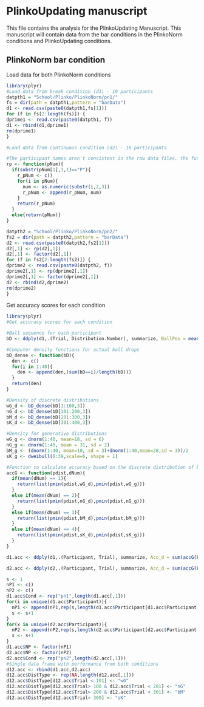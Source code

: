 # PlinkoUpdating manuscript

This file contains the analysis for the PlinkoUpdating Manuscript. This manuscript will contain data from the bar conditions in the PlinkoNorm conditions and PlinkoUpdating conditions.

## PlinkoNorm bar condition

Load data for both PlinkoNorm conditions
```r
library(plyr)
#Load data from break condition (d1) - 10 participants
datpth1 = "School/Plinko/PlinkoNorm/pn1/"
fs = dir(path = datpth1,pattern = "barData")
d1 <- read.csv(paste0(datpth1,fs[1]))
for (f in fs[2:length(fs)]) {
dprime1 <- read.csv(paste0(datpth1, f))
d1 <- rbind(d1,dprime1)
rm(dprime1)
}

#Load data from continuous condition (d2) - 16 participants

#The participant names aren't consistent in the raw data files. the function below makes corrections.
rp <- function(pNum){
  if(substr(pNum[1],1,1)=="P"){
    r_pNum <- c()
    for(i in pNum){
      num <- as.numeric(substr(i,2,3))
      r_pNum <- append(r_pNum, num)
    }
    return(r_pNum)
  }
  else{return(pNum)}
}

datpth2 = "School/Plinko/PlinkoNorm/pn2/"
fs2 = dir(path = datpth2,pattern = "barData")
d2 <- read.csv(paste0(datpth2,fs2[1]))
d2[,1] <- rp(d2[,1])
d2[,1] <- factor(d2[,1])
for (f in fs2[2:length(fs2)]) {
dprime2 <- read.csv(paste0(datpth2, f))
dprime2[,1] <- rp(dprime2[,1])
dprime2[,1] <- factor(dprime2[,1])
d2 <- rbind(d2,dprime2)
rm(dprime2)
}
```
Get accuracy scores for each condition
```r
library(plyr)
#Get accuracy scores for each condition

#Ball sequence for each participant
bD <- ddply(d1,.(Trial, Distribution.Number), summarize, BallPos = mean(as.numeric(Ball.Position)))

#Computer density functions for actual ball drops
bD_dense <- function(bD){
  den <- c()
  for(i in 1:40){
    den <- append(den,(sum(bD==i)/length(bD)))
  }
  return(den)
}

#Density of discrete distributions
wG_d <- bD_dense(bD[1:100,3])
nG_d <- bD_dense(bD[101:200,3])
bM_d <- bD_dense(bD[201:300,3])
sK_d <- bD_dense(bD[301:400,3])

#Density for generative distributions
wG_g <- dnorm(1:40, mean=18, sd = 6)
nG_g <- dnorm(1:40, mean = 31, sd = 2)
bM_g <- (dnorm(1:40, mean=10, sd = 3)+dnorm(1:40,mean=28,sd = 3))/2
sK_g <- dweibull(0:39,scale=6, shape = 1)

#Function to calculate accuracy based on the discrete distribution of ball drops and generative distributions
accG <- function(pdist,dNum){
  if(mean(dNum) == 1){
    return(list(pmin(pdist,wG_d),pmin(pdist,wG_g)))
  }
  else if(mean(dNum) == 2){
    return(list(pmin(pdist,nG_d),pmin(pdist,nG_g)))
  }
  else if(mean(dNum) == 3){
    return(list(pmin(pdist,bM_d),pmin(pdist,bM_g)))
  }
  else if(mean(dNum) == 4){
    return(list(pmin(pdist,sK_d),pmin(pdist,sK_g)))
  }
}

d1.acc <- ddply(d1,.(Participant, Trial), summarize, Acc_d = sum(accG(Participant.Slot.Estimate,Distribution.Number)[[1]]), Acc_g = sum(accG(Participant.Slot.Estimate,Distribution.Number)[[2]]))

d2.acc <- ddply(d2,.(Participant, Trial), summarize, Acc_d = sum(accG(Participant.Slot.Estimate,Distribution.Number)[[1]]), Acc_g = sum(accG(Participant.Slot.Estimate,Distribution.Number)[[2]]))

s <- 1
nP1 <- c()
nP2 <- c()
d1.acc$Cond <- rep("pn1",length(d1.acc[,1]))
for(i in unique(d1.acc$Participant)){
  nP1 <- append(nP1,rep(s,length(d1.acc$Participant[d1.acc$Participant == i])))
  s <- s+1
}
for(x in unique(d2.acc$Participant)){
  nP2 <- append(nP2,rep(s,length(d2.acc$Participant[d2.acc$Participant == x])))
  s <- s+1
}
d1.acc$NP <- factor(nP1)
d2.acc$NP <- factor(nP2)
d2.acc$Cond <- rep("pn2",length(d2.acc[,1]))
#Single data frame with performance from both conditions
d12.acc <- rbind(d1.acc,d2.acc)
d12.acc$DistType <- rep(NA,length(d12.acc[,1]))
d12.acc$DistType[d12.acc$Trial < 101] <- "wG"
d12.acc$DistType[d12.acc$Trial> 100 & d12.acc$Trial < 201] <- "nG"
d12.acc$DistType[d12.acc$Trial> 200 & d12.acc$Trial < 301] <- "bM"
d12.acc$DistType[d12.acc$Trial> 300] <- "sK"
```